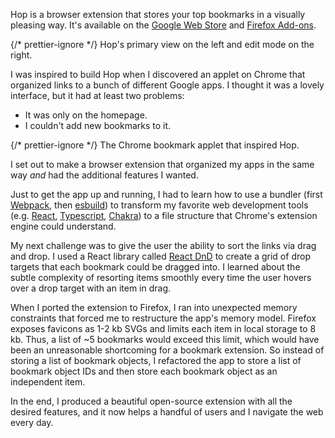
Hop is a browser extension that stores your top bookmarks in a visually pleasing
way. It's available on the [Google Web
Store](https://chrome.google.com/webstore/detail/hop/djdlkcbfbdebfaoakhnoienanaakgccd)
and [Firefox Add-ons](https://addons.mozilla.org/en-US/firefox/addon/hop).

<div className="not-prose flex items-center justify-center">
   <CaptionedImage
      src={HopComposite}
      alt="Hop's primary view on the left and edit mode on the right."
      priority
   >
      {/* prettier-ignore */}
      <CaptionText>Hop's primary view on the left and edit mode on the right.</CaptionText>
   </CaptionedImage>
</div>

I was inspired to build Hop when I discovered an applet on Chrome that organized
links to a bunch of different Google apps. I thought it was a lovely interface, but
it had at least two problems:

-  It was only on the homepage.
-  I couldn't add new bookmarks to it.

<div className="not-prose mt-6 flex items-center justify-center">
   <CaptionedImage
      src={ChromeApplet}
      alt="The Chrome bookmark applet that inspired Hop."
   >
      {/* prettier-ignore */}
      <CaptionText>The Chrome bookmark applet that inspired Hop.</CaptionText>
   </CaptionedImage>
</div>

I set out to make a browser extension that organized my apps in the same way _and_
had the additional features I wanted.

Just to get the app up and running, I had to learn how to use a bundler (first
[Webpack](https://webpack.js.org), then [esbuild](https://esbuild.github.io)) to
transform my favorite web development tools (e.g. [React](https://react.dev),
[Typescript](https://www.typescriptlang.org), [Chakra](https://chakra-ui.com))
to a file structure that Chrome's extension engine could understand.

My next challenge was to give the user the ability to sort the links via drag and
drop. I used a React library called [React DnD](https://react-dnd.github.io/react-dnd/about)
to create a grid of drop targets that each bookmark could be dragged into. I learned
about the subtle complexity of resorting items smoothly every time the user hovers
over a drop target with an item in drag.

When I ported the extension to Firefox, I ran into unexpected memory constraints
that forced me to restructure the app's memory model. Firefox exposes favicons as
1-2 kb SVGs and limits each item in local storage to 8 kb. Thus, a list of ~5 bookmarks
would exceed this limit, which would have been an unreasonable shortcoming for a
bookmark extension. So instead of storing a list of bookmark objects, I refactored
the app to store a list of bookmark object IDs and then store each bookmark object
as an independent item.

In the end, I produced a beautiful open-source extension with all the desired features,
and it now helps a handful of users and I navigate the web every day.
